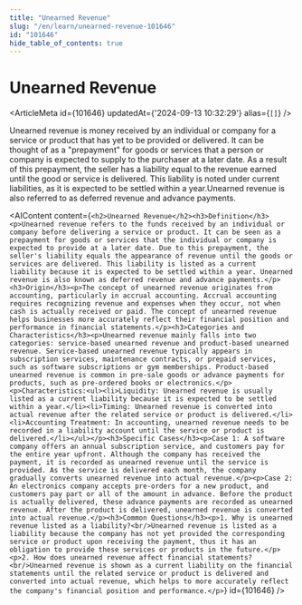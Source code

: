 ```yaml
---
title: "Unearned Revenue"
slug: "/en/learn/unearned-revenue-101646"
id: "101646"
hide_table_of_contents: true
---
```



# Unearned Revenue

<ArticleMeta id={101646} updatedAt={'2024-09-13 10:32:29'} alias={`[]`} />
<div className='border-solid border-b border-t-0 my-4 border-[var(--ifm-color-gray-300)]' />

Unearned revenue is money received by an individual or company for a service or product that has yet to be provided or delivered. It can be thought of as a "prepayment" for goods or services that a person or company is expected to supply to the purchaser at a later date. As a result of this prepayment, the seller has a liability equal to the revenue earned until the good or service is delivered. This liability is noted under current liabilities, as it is expected to be settled within a year.Unearned revenue is also referred to as deferred revenue and advance payments.

<AIContent content={`<h2>Unearned Revenue</h2><h3>Definition</h3><p>Unearned revenue refers to the funds received by an individual or company before delivering a service or product. It can be seen as a prepayment for goods or services that the individual or company is expected to provide at a later date. Due to this prepayment, the seller's liability equals the appearance of revenue until the goods or services are delivered. This liability is listed as a current liability because it is expected to be settled within a year. Unearned revenue is also known as deferred revenue and advance payments.</p><h3>Origin</h3><p>The concept of unearned revenue originates from accounting, particularly in accrual accounting. Accrual accounting requires recognizing revenue and expenses when they occur, not when cash is actually received or paid. The concept of unearned revenue helps businesses more accurately reflect their financial position and performance in financial statements.</p><h3>Categories and Characteristics</h3><p>Unearned revenue mainly falls into two categories: service-based unearned revenue and product-based unearned revenue. Service-based unearned revenue typically appears in subscription services, maintenance contracts, or prepaid services, such as software subscriptions or gym memberships. Product-based unearned revenue is common in pre-sale goods or advance payments for products, such as pre-ordered books or electronics.</p><p>Characteristics:<ul><li>Liquidity: Unearned revenue is usually listed as a current liability because it is expected to be settled within a year.</li><li>Timing: Unearned revenue is converted into actual revenue after the related service or product is delivered.</li><li>Accounting Treatment: In accounting, unearned revenue needs to be recorded in a liability account until the service or product is delivered.</li></ul></p><h3>Specific Cases</h3><p>Case 1: A software company offers an annual subscription service, and customers pay for the entire year upfront. Although the company has received the payment, it is recorded as unearned revenue until the service is provided. As the service is delivered each month, the company gradually converts unearned revenue into actual revenue.</p><p>Case 2: An electronics company accepts pre-orders for a new product, and customers pay part or all of the amount in advance. Before the product is actually delivered, these advance payments are recorded as unearned revenue. After the product is delivered, unearned revenue is converted into actual revenue.</p><h3>Common Questions</h3><p>1. Why is unearned revenue listed as a liability?<br/>Unearned revenue is listed as a liability because the company has not yet provided the corresponding service or product upon receiving the payment, thus it has an obligation to provide these services or products in the future.</p><p>2. How does unearned revenue affect financial statements?<br/>Unearned revenue is shown as a current liability on the financial statements until the related service or product is delivered and converted into actual revenue, which helps to more accurately reflect the company's financial position and performance.</p>`} id={101646} />
